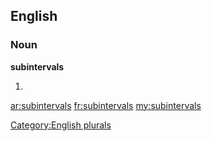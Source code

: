==English==

===Noun===
'''subintervals'''

# {{plural of|[[subinterval]]}}

[[Category:English plurals]]

[[ar:subintervals]]
[[fr:subintervals]]
[[my:subintervals]]